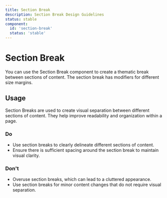 ```yaml
---
title: Section Break
description: Section Break Design Guidelines
status: stable
component:
  id: 'section-break'
  status: 'stable'
---
```


# Section Break

You can use the Section Break component to create a thematic break between sections of content.
The section break has modifiers for different size margins.

<Section current="design">

<ComponentPreview>
  <SectionBreak size="md" />
</ComponentPreview>

## Usage

Section Breaks are used to create visual separation between different sections of content. They help improve readability and organization within a page.

### Do

- Use section breaks to clearly delineate different sections of content.
- Ensure there is sufficient spacing around the section break to maintain visual clarity.

### Don't

- Overuse section breaks, which can lead to a cluttered appearance.
- Use section breaks for minor content changes that do not require visual separation.

</Section>
